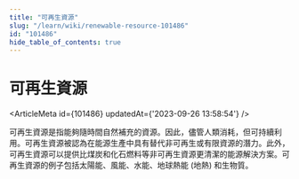 ```yaml
---
title: "可再生資源"
slug: "/learn/wiki/renewable-resource-101486"
id: "101486"
hide_table_of_contents: true
---
```



# 可再生資源

<ArticleMeta id={101486} updatedAt={'2023-09-26 13:58:54'} />
<div className='border-solid border-b border-t-0 my-4 border-[var(--ifm-color-gray-300)]' />

可再生資源是指能夠隨時間自然補充的資源。因此，儘管人類消耗，但可持續利用。可再生資源被認為在能源生產中具有替代非可再生或有限資源的潛力。此外，可再生資源可以提供比煤炭和化石燃料等非可再生資源更清潔的能源解決方案。可再生資源的例子包括太陽能、風能、水能、地球熱能 (地熱) 和生物質。
